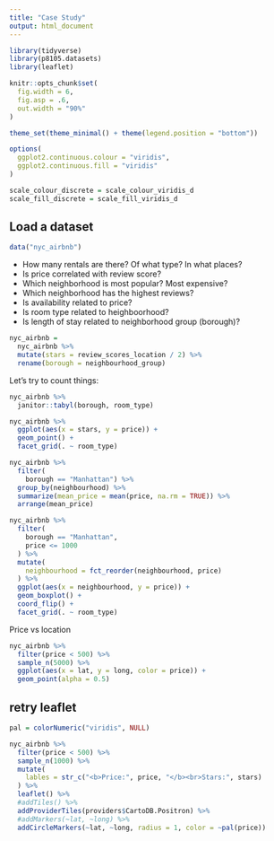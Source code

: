 ```yaml
---
title: "Case Study"
output: html_document
---
```


```r
library(tidyverse)
library(p8105.datasets)
library(leaflet)

knitr::opts_chunk$set(
  fig.width = 6,
  fig.asp = .6,
  out.width = "90%"
)

theme_set(theme_minimal() + theme(legend.position = "bottom"))

options(
  ggplot2.continuous.colour = "viridis",
  ggplot2.continuous.fill = "viridis"
)

scale_colour_discrete = scale_colour_viridis_d
scale_fill_discrete = scale_fill_viridis_d
```

## Load a dataset

```r
data("nyc_airbnb")
```

* How many rentals are there? Of what type? In what places?
* Is price correlated with review score?
* Which neighborhood is most popular? Most expensive?
* Which neighborhood has the highest reviews?
* Is availability related to price?
* Is room type related to heighboorhood?
* Is length of stay related to neighborhood group (borough)?

```r
nyc_airbnb = 
  nyc_airbnb %>% 
  mutate(stars = review_scores_location / 2) %>% 
  rename(borough = neighbourhood_group)
```


Let's try to count things:

```r
nyc_airbnb %>% 
  janitor::tabyl(borough, room_type)
```

```r
nyc_airbnb %>% 
  ggplot(aes(x = stars, y = price)) +
  geom_point() +
  facet_grid(. ~ room_type)
```

```r
nyc_airbnb %>% 
  filter(
    borough == "Manhattan") %>% 
  group_by(neighbourhood) %>% 
  summarize(mean_price = mean(price, na.rm = TRUE)) %>% 
  arrange(mean_price)

nyc_airbnb %>% 
  filter(
    borough == "Manhattan",
    price <= 1000
  ) %>% 
  mutate(
    neighbourhood = fct_reorder(neighbourhood, price)
  ) %>% 
  ggplot(aes(x = neighbourhood, y = price)) +
  geom_boxplot() +
  coord_flip() +
  facet_grid(. ~ room_type)
```

Price vs location

```r
nyc_airbnb %>% 
  filter(price < 500) %>% 
  sample_n(5000) %>% 
  ggplot(aes(x = lat, y = long, color = price)) +
  geom_point(alpha = 0.5)
```

## retry leaflet

```r
pal = colorNumeric("viridis", NULL)

nyc_airbnb %>% 
  filter(price < 500) %>% 
  sample_n(1000) %>% 
  mutate(
    lables = str_c("<b>Price:", price, "</b><br>Stars:", stars)
  ) %>% 
  leaflet() %>% 
  #addTiles() %>% 
  addProviderTiles(providers$CartoDB.Positron) %>% 
  #addMarkers(~lat, ~long) %>% 
  addCircleMarkers(~lat, ~long, radius = 1, color = ~pal(price))
```

